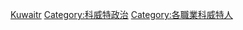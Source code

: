 [[Category:亚洲各国政治人物|Kuwaitr]]
[[Category:科威特政治|Category:科威特政治]]
[[Category:各職業科威特人|Category:各職業科威特人]]